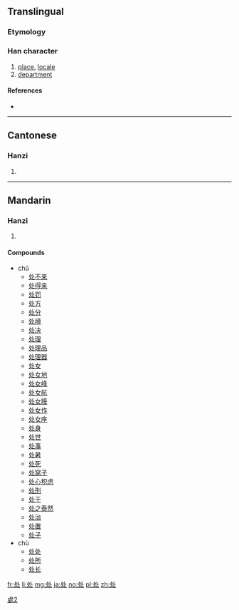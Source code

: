 {{also|處}}
==Translingual==
{{Han simplified forms|處|処|处}}

===Etymology===
{{Han simp|處}}

===Han character===
{{Han char|rn=34|rad=夂|as=02|sn=5|four=|canj=HEY,XHEY|ids=⿺夂卜}}

# [[place]], [[locale]]
# [[department]]

====References====
* {{Han ref|kx=0158.021|hdz=20867.170|uh=5904|ud=22788}}

----

==Cantonese==

===Hanzi===
{{yue-hanzi|jyut=[[cyu3]]|y=chyu3|tra=處}}

# {{defn|lang=yue|sort=夂02}}

----

==Mandarin==

===Hanzi===
{{cmn-hanzi|tra=處|pin=[[chù]] ([[chu4]]), [[chǔ]] ([[chu3]])|wg=ch'u<sup>4</sup>, ch'u<sup>3</sup>}}

# {{defn|lang=cmn|sort=夂02}}

====Compounds====
* chǔ
** [[处不来]]
** [[处得来]]
** [[处罚]]
** [[处方]]
** [[处分]]
** [[处境]]
** [[处决]]
** [[处理]]
** [[处理品]]
** [[处理器]]
** [[处女]]
** [[处女地]]
** [[处女峰]]
** [[处女航]]
** [[处女膜]]
** [[处女作]]
** [[处女座]]
** [[处身]]
** [[处世]]
** [[处事]]
** [[处暑]]
** [[处死]]
** [[处窝子]]
** [[处心积虑]]
** [[处刑]]
** [[处于]]
** [[处之泰然]]
** [[处治]]
** [[处置]]
** [[处子]]
* chù
** [[处处]]
** [[处所]]
** [[处长]]

[[Category:CJKV characters simplified differently in Japan and China|處2]]

[[fr:处]]
[[li:处]]
[[mg:处]]
[[ja:处]]
[[no:处]]
[[pl:处]]
[[zh:处]]